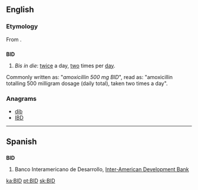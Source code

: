 {{also|bid|bíd|-bid}}

==English==
{{wikipedia|dab=bid}}

===Etymology===
From {{etyl|la|en}} {{term|bis|lang=la}} {{term|lang=la|in}} {{m|la|diē}}.

==={{initialism-old|en}}===
'''BID'''

# {{context|medicine|lang=en}} ''Bis in die'': [[twice]] a day, [[two]] times per [[day]].
Commonly written as: "''amoxicillin 500 mg BID''",  read as: "amoxicillin totalling 500 milligram dosage (daily total), taken two times a day".

===Anagrams===
* [[dib#English|dib]]
* [[IBD#English|IBD]]

----

==Spanish==

==={{abbreviation-old|es}}===
'''BID'''

# Banco Interamericano de Desarrollo, [[Inter-American Development Bank]]

[[ka:BID]]
[[pt:BID]]
[[sk:BID]]